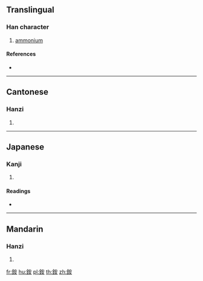 {{character info/new}}
{{also|铵}}
==Translingual==

===Han character===
{{Han char|rn=167|rad=金|as=06|sn=14|four=83144|canj=CJV}}

# [[ammonium]]

====References====
* {{Han ref|kx=1305.211|dkj=40407|hdz=64202.150|uh=92A8|ud=37544|bh=BBCF|bd=48079}}

----

==Cantonese==

===Hanzi===
{{yue-hanzi|jyut=|y=on1|sim=铵}}

# {{defn|lang=yue|sort=金06}}

----

==Japanese==

===Kanji===
{{ja-kanji|grade=|rs=金06}}

# {{defn|lang=ja|sort=金06}}

====Readings====
* {{ja-readings|on=[[あん]] (an)|kun=|nanori=}}

----

==Mandarin==

===Hanzi===
{{cmn-hanzi|sim=铵|pin=[[ān]] ([[an1]])|wg=an<sup>1</sup>}}

# {{defn|lang=cmn|sort=金06}}

[[fr:銨]]
[[hu:銨]]
[[pl:銨]]
[[th:銨]]
[[zh:銨]]